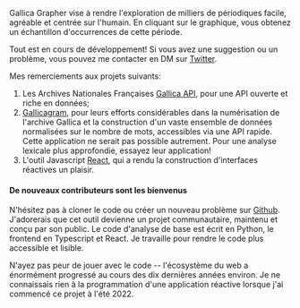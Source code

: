 Gallica Grapher vise à rendre l'exploration de milliers de périodiques facile, agréable et centrée sur l'humain. En cliquant sur le graphique, vous obtenez un échantillon d'occurrences de cette période.

Tout est en cours de développement! Si vous avez une suggestion ou un problème, vous pouvez me contacter en DM sur [Twitter](https://twitter.com/WillGleason9).

Mes remerciements aux projets suivants:

1. Les Archives Nationales Françaises [Gallica API](https://api.bnf.fr/fr/api-document-de-gallica), pour une API ouverte et riche en données;
2. [Gallicagram](https://shiny.ens-paris-saclay.fr/app/gallicagram), pour leurs efforts considérables dans la numérisation de l'archive Gallica et la construction d'un vaste ensemble de données normalisées sur le nombre de mots, accessibles via une API rapide. Cette application ne serait pas possible autrement. Pour une analyse lexicale plus approfondie, essayez leur application!
3. L'outil Javascript [React](https://react.dev/), qui a rendu la construction d'interfaces réactives un plaisir.

#### De nouveaux contributeurs sont les bienvenus

N'hésitez pas à cloner le code ou créer un nouveau problème sur [Github](https://github.com/gleasonw/gallica-grapher). J'adorerais que cet outil devienne un projet communautaire, maintenu et conçu par son public. Le code d'analyse de base est écrit en Python, le frontend en Typescript et React. Je travaille pour rendre le code plus accessible et lisible.

N'ayez pas peur de jouer avec le code -- l'écosystème du web a énormément progressé au cours des dix dernières années environ. Je ne connaissais rien à la programmation d'une application réactive lorsque j'ai commencé ce projet à l'été 2022.
